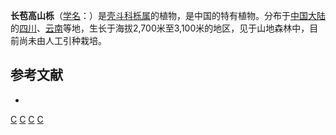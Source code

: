 {{Speciesbox 
| genus = Quercus
| species = fimbriata
| authority = Chun et Huang
}}

'''长苞高山栎'''（[[学名|学名]]：{{lang|la|''Quercus fimbriata''}}）是[[壳斗科|壳斗科]][[栎属|栎属]]的植物，是中国的特有植物。分布于[[中国大陆|中国大陆]]的[[四川|四川]]、[[云南|云南]]等地，生长于海拔2,700米至3,100米的地区，见于山地森林中，目前尚未由人工引种栽培。

== 参考文献 ==
<div class="references-small">
* {{cite web| url =http://www.bioinfo.cn/db05/KmzwSpecies.php?action=view&id=7991| title =长苞高山栎| work =《中国高等植物数据库全库》| publisher =中国科学院微生物研究所| author =昆明植物研究所| accessdate =2009-02-25| deadurl =yes| archiveurl =https://web.archive.org/web/20160305050416/http://www.bioinfo.cn/db05/KmzwSpecies.php?action=view&id=7991| archivedate =2016-03-05}}
</div>
{{Taxonbar}}

[[Category:栎属|C]]
[[Category:中國特有植物|C]]
[[Category:四川植物|C]]
[[Category:云南植物|C]]
